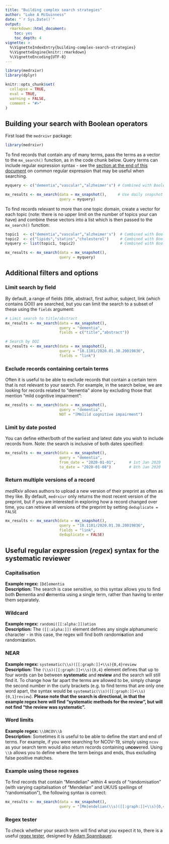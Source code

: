 ```yaml
---
title: "Building complex search strategies"
author: "Luke A McGuinness"
date: "`r Sys.Date()`"
output:
  rmarkdown::html_document:
    toc: yes
    toc_depth: 4
vignette: >
  %\VignetteIndexEntry{building-complex-search-strategies}
  %\VignetteEngine{knitr::rmarkdown}
  %\VignetteEncoding{UTF-8}
---
```


```r
library(medrxivr)
library(dplyr)

knitr::opts_chunk$set(
  collapse = TRUE,
  eval = TRUE,
  warning = FALSE,
  comment = "#>"
)
```


## Building your search with Boolean operators

First load the `medrxivr` package:

```r
library(medrxivr)

```

To find records that contain any of many terms, pass the terms as a vector to the `mx_search()` function, as in the code chunk below. Query terms can include regular expression syntax - see the [section at the end of this document](#regex) on common regular expression that may be useful when searching.

``` r
myquery <- c("dementia","vascular","alzheimer's") # Combined with Boolean OR

mx_results <- mx_search(data = mx_snapshot(),     # Use daily snapshot for data
                        query = myquery)

```

To find records relevant to more than one topic domain, create a vector for each topic (note: there is no upper limit on the number of topics your can have) and combine these vectors into a list which is then passed to the `mx_search()` function:

``` r
topic1  <- c("dementia","vascular","alzheimer's")  # Combined with Boolean OR
topic2  <- c("lipids","statins","cholesterol")     # Combined with Boolean OR
myquery <- list(topic1, topic2)                    # Combined with Boolean AND

mx_results <- mx_search(data = mx_snapshot(),
                        query = myquery)

```

## Additional filters and options

### Limit search by field

By default, a range of fields (title, abstract, first author, subject, link (which contains DOI)) are searched, but you can limit the search to a subset of these using the `fields` argument:

```r

# Limit search to title/abstract
mx_results <- mx_search(data = mx_snapshot(),
                        query = "dementia",
                        fields = c("title","abstract"))

# Search by DOI
mx_results <- mx_search(data = mx_snapshot(),
                        query = "10.1101/2020.01.30.20019836",
                        fields = "link")

```

### Exclude records containing certain terms

Often it is useful to be able to exclude records that contain a certain term that is not relevant to your search. For example, in the search below, we are looking for records related to "dementia" alone by excluding those that mention "mild cognitive impairment":

```r
mx_results <- mx_search(data = mx_snapshot(),
                        query = "dementia",
                        NOT = "[Mm]ild cognitive impairment")
```

### Limit by date posted

You can define either/both of the earliest and latest date you wish to include records from. Note: the search is inclusive of both dates specified:

```r
mx_results <- mx_search(data = mx_snapshot(),
                        query = "dementia",
                        from_date = "2020-01-01",      # 1st Jan 2020
                        to_date = "2020-01-08")        # 8th Jan 2020
```

### Return multiple versions of a record

_medRxiv_ allows authors to upload a new version of their preprint as often as they like. By default, `medrxivr` only returns the most recent version of the preprint, but if you are interested in exploring how a record changed over time, you can retrieve all versions of the preprint by setting `deduplicate = FALSE` 

```r
mx_results <- mx_search(data = mx_snapshot(),
                        query = "10.1101/2020.01.30.20019836",
                        fields = "link",
                        deduplicate = FALSE)
```

## Useful regular expression (_regex_) syntax for the systematic reviewer {#regex}

### Capitalisation

__Example regex:__ `[Dd]ementia`  
__Description:__ The search is case sensitive, so this syntax allows you to find both <b>D</b>ementia and <b>d</b>ementia using a single term, rather than having to enter them separately.

### Wildcard

__Example regex:__ `randomi([[:alpha:]])ation`  
__Description:__ The `([[:alpha:]])` element defines any single alphanumeric character - in this case, the regex will find both randomi<b>s</b>ation and randomi<b>z</b>ation. 

### NEAR

__Example regex:__ `systematic(\\s)([[:graph:]]+\\s){0,4}review`  
__Description:__ The `(\\s)([[:graph:]]+\\s){0,4}` element defines that up to four words can be between <b>systematic</b> and <b>review</b> and the search will still find it. To change how far apart the terms are allowed to be, simply change the second number in the curly brackets (e.g. to find terms that are only one word apart, the syntax would be `systematic(\\s)([[:graph:]]+\\s){0,1}review`). **Please note that the search is directional, in that the example regex here will find "systematic methods for the review", but will not find "the review was systematic".**

### Word limits

__Example regex:__ `\\bNCOV\\b`  
__Description:__ Sometimes it is useful to be able to define the start and end of terms. For example, if you were searching for NCOV-19, simply using `ncov` as your search term would also return records containing u<b>ncov</b>ered. Using `\\b` allows you to define where the term beings and ends, thus excluding false positive matches.

### Example using these regexes

To find records that contain "Mendelian" within 4 words of "randomisation" (with varying capitalisation of "Mendelian" and UK/US spellings of "randomisation"), the following syntax is correct:

``` r
mx_results <- mx_search(data = mx_snapshot(),
                        query = "[Mm]endelian(\\s)([[:graph:]]+\\s){0,4}randomi([[:alpha:]])ation")

```

### Regex tester

To check whether your search term will find what you expect it to, there is a useful [regex tester](https://spannbaueradam.shinyapps.io/r_regex_tester/), designed by [Adam Spannbauer](https://adamspannbauer.github.io/2018/01/16/r-regex-tester-shiny-app/).
